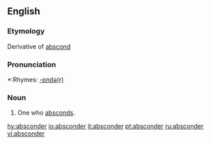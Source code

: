 ==English==

===Etymology===
Derivative of [[abscond]]

===Pronunciation===
*:Rhymes: [[Rhymes:English:-ɒndə(r)|-ɒndə(r)]]

===Noun===
{{en-noun}}

#One who [[abscond]]s.

[[hy:absconder]]
[[io:absconder]]
[[it:absconder]]
[[pt:absconder]]
[[ru:absconder]]
[[vi:absconder]]